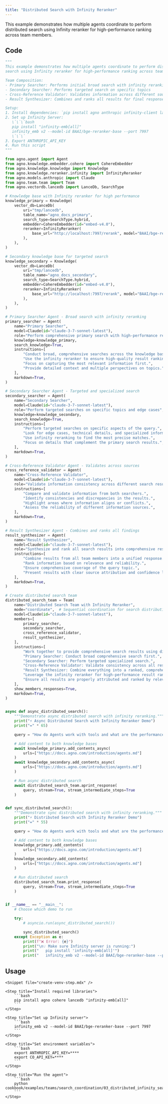 ```yaml
---
title: "Distributed Search with Infinity Reranker"
---
```


This example demonstrates how multiple agents coordinate to perform distributed search using Infinity reranker for high-performance ranking across team members.

## Code

```python cookbook/examples/teams/search_coordination/03_distributed_infinity_search.py
"""
This example demonstrates how multiple agents coordinate to perform distributed
search using Infinity reranker for high-performance ranking across team members.

Team Composition:
- Primary Searcher: Performs initial broad search with infinity reranking
- Secondary Searcher: Performs targeted search on specific topics
- Cross-Reference Validator: Validates information across different sources
- Result Synthesizer: Combines and ranks all results for final response

Setup:
1. Install dependencies: `pip install agno anthropic infinity-client lancedb`
2. Set up Infinity Server:
   \`\`\`bash
   pip install "infinity-emb[all]"
   infinity_emb v2 --model-id BAAI/bge-reranker-base --port 7997
   \`\`\`
3. Export ANTHROPIC_API_KEY
4. Run this script
"""

from agno.agent import Agent
from agno.knowledge.embedder.cohere import CohereEmbedder
from agno.knowledge.knowledge import Knowledge
from agno.knowledge.reranker.infinity import InfinityReranker
from agno.models.anthropic import Claude
from agno.team.team import Team
from agno.vectordb.lancedb import LanceDb, SearchType

# Knowledge base with Infinity reranker for high performance
knowledge_primary = Knowledge(
    vector_db=LanceDb(
        uri="tmp/lancedb",
        table_name="agno_docs_primary",
        search_type=SearchType.hybrid,
        embedder=CohereEmbedder(id="embed-v4.0"),
        reranker=InfinityReranker(
            base_url="http://localhost:7997/rerank", model="BAAI/bge-reranker-base"
        ),
    ),
)

# Secondary knowledge base for targeted search
knowledge_secondary = Knowledge(
    vector_db=LanceDb(
        uri="tmp/lancedb",
        table_name="agno_docs_secondary",
        search_type=SearchType.hybrid,
        embedder=CohereEmbedder(id="embed-v4.0"),
        reranker=InfinityReranker(
            base_url="http://localhost:7997/rerank", model="BAAI/bge-reranker-base"
        ),
    ),
)

# Primary Searcher Agent - Broad search with infinity reranking
primary_searcher = Agent(
    name="Primary Searcher",
    model=Claude(id="claude-3-7-sonnet-latest"),
    role="Perform comprehensive primary search with high-performance reranking",
    knowledge=knowledge_primary,
    search_knowledge=True,
    instructions=[
        "Conduct broad, comprehensive searches across the knowledge base.",
        "Use the infinity reranker to ensure high-quality result ranking.",
        "Focus on capturing the most relevant information first.",
        "Provide detailed context and multiple perspectives on topics.",
    ],
    markdown=True,
)

# Secondary Searcher Agent - Targeted and specialized search
secondary_searcher = Agent(
    name="Secondary Searcher",
    model=Claude(id="claude-3-7-sonnet-latest"),
    role="Perform targeted searches on specific topics and edge cases",
    knowledge=knowledge_secondary,
    search_knowledge=True,
    instructions=[
        "Perform targeted searches on specific aspects of the query.",
        "Look for edge cases, technical details, and specialized information.",
        "Use infinity reranking to find the most precise matches.",
        "Focus on details that complement the primary search results.",
    ],
    markdown=True,
)

# Cross-Reference Validator Agent - Validates across sources
cross_reference_validator = Agent(
    name="Cross-Reference Validator",
    model=Claude(id="claude-3-7-sonnet-latest"),
    role="Validate information consistency across different search results",
    instructions=[
        "Compare and validate information from both searchers.",
        "Identify consistencies and discrepancies in the results.",
        "Highlight areas where information aligns or conflicts.",
        "Assess the reliability of different information sources.",
    ],
    markdown=True,
)

# Result Synthesizer Agent - Combines and ranks all findings
result_synthesizer = Agent(
    name="Result Synthesizer",
    model=Claude(id="claude-3-7-sonnet-latest"),
    role="Synthesize and rank all search results into comprehensive response",
    instructions=[
        "Combine results from all team members into a unified response.",
        "Rank information based on relevance and reliability.",
        "Ensure comprehensive coverage of the query topic.",
        "Present results with clear source attribution and confidence levels.",
    ],
    markdown=True,
)

# Create distributed search team
distributed_search_team = Team(
    name="Distributed Search Team with Infinity Reranker",
    mode="coordinate",  # Sequential coordination for search distribution
    model=Claude(id="claude-3-7-sonnet-latest"),
    members=[
        primary_searcher,
        secondary_searcher,
        cross_reference_validator,
        result_synthesizer,
    ],
    instructions=[
        "Work together to provide comprehensive search results using distributed processing.",
        "Primary Searcher: Conduct broad comprehensive search first.",
        "Secondary Searcher: Perform targeted specialized search.",
        "Cross-Reference Validator: Validate consistency across all results.",
        "Result Synthesizer: Combine everything into a ranked, comprehensive response.",
        "Leverage the infinity reranker for high-performance result ranking.",
        "Ensure all results are properly attributed and ranked by relevance.",
    ],
    show_members_responses=True,
    markdown=True,
)


async def async_distributed_search():
    """Demonstrate async distributed search with infinity reranking."""
    print("⚡ Async Distributed Search with Infinity Reranker Demo")
    print("=" * 65)

    query = "How do Agents work with tools and what are the performance considerations?"

    # Add content to both knowledge bases
    await knowledge_primary.add_contents_async(
        urls=["https://docs.agno.com/introduction/agents.md"]
    )
    await knowledge_secondary.add_contents_async(
        urls=["https://docs.agno.com/introduction/agents.md"]
    )

    # Run async distributed search
    await distributed_search_team.aprint_response(
        query, stream=True, stream_intermediate_steps=True
    )


def sync_distributed_search():
    """Demonstrate sync distributed search with infinity reranking."""
    print("⚡ Distributed Search with Infinity Reranker Demo")
    print("=" * 55)

    query = "How do Agents work with tools and what are the performance considerations?"

    # Add content to both knowledge bases
    knowledge_primary.add_contents(
        urls=["https://docs.agno.com/introduction/agents.md"]
    )
    knowledge_secondary.add_contents(
        urls=["https://docs.agno.com/introduction/agents.md"]
    )

    # Run distributed search
    distributed_search_team.print_response(
        query, stream=True, stream_intermediate_steps=True
    )


if __name__ == "__main__":
    # Choose which demo to run

    try:
        # asyncio.run(async_distributed_search())

        sync_distributed_search()
    except Exception as e:
        print(f"❌ Error: {e}")
        print("\n💡 Make sure Infinity server is running:")
        print("   pip install 'infinity-emb[all]'")
        print("   infinity_emb v2 --model-id BAAI/bge-reranker-base --port 7997")
```

## Usage

<Steps>

    <Snippet file="create-venv-step.mdx" />

    <Step title="Install required libraries">
        ```bash
        pip install agno cohere lancedb "infinity-emb[all]"
        ```
    </Step>

    <Step title="Set up Infinity server">
        ```bash
        infinity_emb v2 --model-id BAAI/bge-reranker-base --port 7997
        ```
    </Step>

    <Step title="Set environment variables">
        ```bash
        export ANTHROPIC_API_KEY=****
        export CO_API_KEY=****
        ```
    </Step>

    <Step title="Run the agent">
        ```bash
        python cookbook/examples/teams/search_coordination/03_distributed_infinity_search.py
        ```
    </Step>

</Steps>